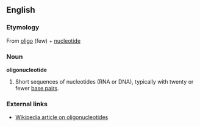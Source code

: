 ==English==
===Etymology===
From [[oligo]] (few) + [[nucleotide]]
===Noun===
'''oligonucleotide'''
#Short sequences of nucleotides (RNA or DNA), typically with twenty or fewer [[base pairs]].
===External links===
*[[w:oligonucleotide|Wikipedia article on oligonucleotides]]